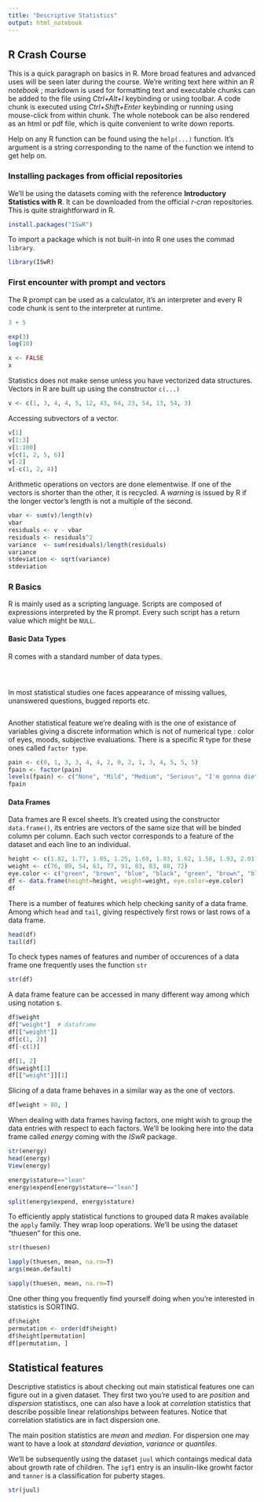 ```yaml
---
title: "Descriptive Statistics"
output: html_notebook
---
```


## R Crash Course

This is a quick paragraph on basics in R. More broad features and advanced uses will be seen later during the course. We're writing text here within an *R notebook* ; markdown is used for formatting text and executable chunks can be added to the file using *Ctrl+Alt+I* keybinding or using toolbar. A code chunk is executed using *Ctrl+Shift+Enter* keybinding or running using mouse-click from within chunk. The whole notebook can be also rendered as an html or pdf file, which is quite convenient to write down reports.

Help on any R function can be found using the `help(...)` function. It's argument is a string corresponding to the name of the function we intend to get help on.

### Installing packages from official repositories

We'll be using the datasets coming with the reference **Introductory Statistics with R**. It can be downloaded from the official *r-cran* repositories. This is quite straightforward in R. 

```r
install.packages("ISwR")
```

To import a package which is not built-in into R one uses the commad `library`.

```r
library(ISwR)
```

### First encounter with prompt and vectors

The R prompt can be used as a calculator, it's an interpreter and every R code chunk is sent to the interpreter at runtime. 

```r
3 + 5
```

```r
exp(3)
log(10)
```

```r
x <- FALSE
x
```

Statistics does not make sense unless you have vectorized data structures. Vectors in R are built up using the constructor `c(...)` 

```r
v <- c(1, 3, 4, 4, 5, 12, 43, 64, 23, 54, 13, 54, 3)
```

Accessing subvectors of a vector.

```r
v[1]
v[1:3]
v[1:100]
v[c(1, 2, 5, 6)]
v[-2]
v[-c(1, 2, 4)]
```

Arithmetic operations on vectors are done elementwise. If one of the vectors is shorter than the other, it is recycled. A *warning* is issued by R if the longer vector's length is not a multiple of the second.

```r
vbar <- sum(v)/length(v)
vbar
residuals <- v - vbar
residuals <- residuals^2
variance  <- sum(residuals)/length(residuals)
variance
stdeviation <- sqrt(variance)
stdeviation
```

### R Basics

R is mainly used as a scripting language. Scripts are composed of expressions interpreted by the R prompt. Every such script has a return value which might be `NULL`. 

#### Basic Data Types

R comes with a standard number of data types. 

```r

```

```r

```

```r

```

In most statistical studies one faces appearance of missing vallues, unanswered questions, bugged reports etc.

```r

```

Another statistical feature we're dealing with is the one of existance of variables giving a discrete information which is not of numerical type : color of eyes, moods, subjective evaluations. There is a specific R type for these ones called `factor type`.

```r
pain <- c(0, 1, 3, 3, 4, 4, 2, 0, 2, 1, 3, 4, 5, 5, 5)
fpain <- factor(pain)
levels(fpain) <- c("None", "Mild", "Medium", "Serious", "I'm gonna die", "I can't talk")
fpain
```

#### Data Frames

Data frames are R excel sheets. It's created using the constructor `data.frame()`, its entries are vectors of the same size that will be binded column per column. Each such vector corresponds to a feature of the dataset and each line to an individual. 

```r
height <- c(1.82, 1.77, 1.85, 1.25, 1.69, 1.83, 1.62, 1.58, 1.93, 2.01)
weight <- c(76, 89, 54, 63, 77, 91, 83, 83, 88, 72)
eye.color <- c("green", "brown", "blue", "black", "green", "brown", "blue", "black", "brown", "blue")
df <- data.frame(height=height, weight=weight, eye.color=eye.color)
df
```

There is a number of features which help checking sanity of a data frame. Among which `head` and `tail`, giving respectively first rows or last rows of a data frame. 

```r
head(df)
tail(df)
```

To check types names of features and number of occurences of a data frame one frequently uses the function `str`

```r
str(df)
```

A data frame feature can be accessed in many different way among which using notation `$`. 

```r
df$weight
df["weight"]  # dataframe
df[["weight"]]
df[c(1, 2)]
df[-c(1)]
```

```r
df[1, 2]
df$weight[1]
df[["weight"]][1]
```

Slicing of a data frame behaves in a similar way as the one of vectors.

```r
df[weight > 80, ]
```

When dealing with data frames having factors, one might wish to group the data entries with respect to each factors. We'll be looking here into the data frame called *energy* coming with the *ISwR* package. 

```r
str(energy)
head(energy)
View(energy)
```

```r
energy$stature=="lean"
energy$expend[energy$stature=="lean"]
```

```r
split(energy$expend, energy$stature)
```



To efficiently apply statistical functions to grouped data R makes available the `apply` family. They wrap loop operations. We'll be using the dataset "thuesen" for this one.

```r
str(thuesen)
```

```r
lapply(thuesen, mean, na.rm=T)
args(mean.default)

sapply(thuesen, mean, na.rm=T)
```

One other thing you frequently find yourself doing when you're interested in statistics is SORTING.

```r
df$height
permutation <- order(df$height)
df$height[permutation]
df[permutation, ]
```


## Statistical features

Descriptive statistics is about checking out main statistical features one can figure out in a given dataset. They first two you're used to are *position* and *dispersion* statistiscs, one can also have a look at *correlation* statistics that describe possible linear relationships between features. Notice that correlation statistics are in fact dispersion one. 

The main position statistics are *mean* and *median*. For dispersion one may want to have a look at *standard deviation*, *variance* or *quantiles*. 

We'll be subsequently using the dataset `juul` which contaings medical data about growth rate of children. The `igf1` entry is an insulin-like growht factor and `tanner` is a classification for puberty stages.

```r
str(juul)
```

